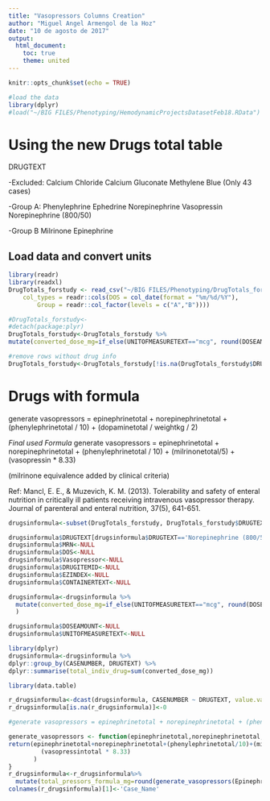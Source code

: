 ```yaml
---
title: "Vasopressors Columns Creation"
author: "Miguel Angel Armengol de la Hoz"
date: "10 de agosto de 2017"
output: 
  html_document:
    toc: true
    theme: united
---
```


```r
knitr::opts_chunk$set(echo = TRUE)
```

```r
#load the data
library(dplyr)
#load("~/BIG FILES/Phenotyping/HemodynamicProjectsDatasetFeb18.RData")
```


# Using the new Drugs total table


DRUGTEXT

-Excluded:
 Calcium Chloride
 Calcium Gluconate
 Methylene Blue (Only 43 cases)


-Group A:
Phenylephrine
Ephedrine
Norepinephrine
Vasopressin
Norepinephrine (800/50)

-Group B
Milrinone
Epinephrine


## Load data and convert units

```r
library(readr)
library(readxl)
DrugTotals_forstudy <- read_csv("~/BIG FILES/Phenotyping/DrugTotals_forstudy.csv", 
    col_types = readr::cols(DOS = col_date(format = "%m/%d/%Y"), 
        Group = readr::col_factor(levels = c("A","B"))))

#DrugTotals_forstudy<-
#detach(package:plyr)
DrugTotals_forstudy<-DrugTotals_forstudy %>% 
mutate(converted_dose_mg=if_else(UNITOFMEASURETEXT=="mcg", round(DOSEAMOUNT/1000,2),round(DOSEAMOUNT,2)))

#remove rows without drug info
DrugTotals_forstudy<-DrugTotals_forstudy[!is.na(DrugTotals_forstudy$DRUGTEXT),]
```



# Drugs with formula

generate vasopressors = epinephrinetotal + norepinephrinetotal + (phenylephrinetotal / 10) + (dopaminetotal / weightkg / 2)

*Final used Formula*
generate vasopressors = epinephrinetotal + norepinephrinetotal + (phenylephrinetotal / 10) + (milrinonetotal/5) + (vasopressin * 8.33)

(milrinone equivalence added by clinical criteria)

Ref: Mancl, E. E., & Muzevich, K. M. (2013). Tolerability and safety of enteral nutrition in critically ill patients receiving intravenous vasopressor therapy. Journal of parenteral and enteral nutrition, 37(5), 641-651.

```r
drugsinformula<-subset(DrugTotals_forstudy, DrugTotals_forstudy$DRUGTEXT %in% c("Phenylephrine",    "Epinephrine","Norepinephrine","Norepinephrine (800/50)","Milrinone","Vasopressin") )

drugsinformula$DRUGTEXT[drugsinformula$DRUGTEXT=='Norepinephrine (800/50)']<-"Norepinephrine"
drugsinformula$MRN<-NULL
drugsinformula$DOS<-NULL                         
drugsinformula$Vasopressor<-NULL
drugsinformula$DRUGITEMID<-NULL
drugsinformula$EZINDEX<-NULL
drugsinformula$CONTAINERTEXT<-NULL

drugsinformula<-drugsinformula %>% 
  mutate(converted_dose_mg=if_else(UNITOFMEASURETEXT=="mcg", round(DOSEAMOUNT/1000,2),round(DOSEAMOUNT,2) )
  )

drugsinformula$DOSEAMOUNT<-NULL
drugsinformula$UNITOFMEASURETEXT<-NULL

library(dplyr)
drugsinformula<-drugsinformula %>%
dplyr::group_by(CASENUMBER, DRUGTEXT) %>%
dplyr::summarise(total_indiv_drug=sum(converted_dose_mg))

library(data.table)

r_drugsinformula<-dcast(drugsinformula, CASENUMBER ~ DRUGTEXT, value.var='total_indiv_drug')
r_drugsinformula[is.na(r_drugsinformula)]<-0

#generate vasopressors = epinephrinetotal + norepinephrinetotal + (phenylephrinetotal / 10) + milrinonetotal/5

generate_vasopressors <- function(epinephrinetotal,norepinephrinetotal,phenylephrinetotal,milrinonetotal,vasopressintotal){
return(epinephrinetotal+norepinephrinetotal+(phenylephrinetotal/10)+(milrinonetotal/5)+
         (vasopressintotal * 8.33)
       )
}
r_drugsinformula<-r_drugsinformula%>%
  mutate(total_pressors_formula_mg=round(generate_vasopressors(Epinephrine, Norepinephrine,Phenylephrine,Milrinone,Vasopressin) ,3))
colnames(r_drugsinformula)[1]<-'Case_Name'
```








